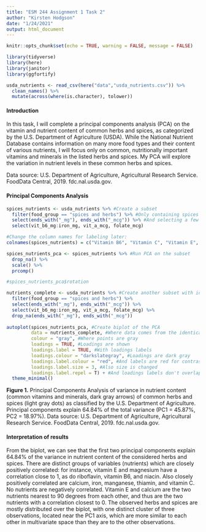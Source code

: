 ```yaml
---
title: "ESM 244 Assignment 1 Task 2"
author: "Kirsten Hodgson"
date: "1/24/2021"
output: html_document
---
```


```r
knitr::opts_chunk$set(echo = TRUE, warning = FALSE, message = FALSE)

library(tidyverse)
library(here)
library(janitor)
library(ggfortify)
```

```r
usda_nutrients <- read_csv(here("data","usda_nutrients.csv")) %>% 
  clean_names() %>% 
  mutate(across(where(is.character), tolower))
```

#### Introduction

In this task, I will complete a principal components analysis (PCA) on the vitamin and nutrient content of common herbs and spices, as categorized by the U.S. Department of Agriculture (USDA). While the National Nutrient Database contains information on many more food types and their content of various nutrients, I will focus only on common, nutritionally important vitamins and minerals in the listed herbs and spices. My PCA will explore the variation in nutrient levels in these common herbs and spices.

Data source: U.S. Department of Agriculture, Agricultural Research Service. FoodData Central, 2019. fdc.nal.usda.gov.

#### Principal Components Analysis

```r
spices_nutrients <- usda_nutrients %>% #Create a subset
  filter(food_group == "spices and herbs") %>% #Only containing spices and herbs
  select(ends_with("_mg"), ends_with("_mcg")) %>% #And selecting a few vitamins and nutrients of interest
  select(vit_b6_mg:iron_mg, vit_a_mcg, folate_mcg)

#Change the column names for labeling later:
colnames(spices_nutrients) = c("Vitamin B6", "Vitamin C", "Vitamin E", "Niacin", "Riboflavin", "Thiamin", "Calcium", "Iron", "Magnesium", "Manganese", "Phosphorus", "Zinc", "Vitamin A", "Folate", "Copper", "Selenium")

spices_nutrients_pca <- spices_nutrients %>% #Run PCA on the subset
  drop_na() %>% 
  scale() %>% 
  prcomp()

#spices_nutrients_pca$rotation

nutrients_complete <- usda_nutrients %>% #Create another subset with identical data
  filter(food_group == "spices and herbs") %>% 
  select(ends_with("_mg"), ends_with("_mcg")) %>% 
  select(vit_b6_mg:iron_mg, vit_a_mcg, folate_mcg) %>% 
  drop_na(ends_with("_mg"), ends_with("_mcg"))
  
autoplot(spices_nutrients_pca, #Create biplot of the PCA
         data = nutrients_complete, #Where data comes from the identical subset
         colour = "gray", #Where points are gray
         loadings = TRUE, #Loadings are shown
         loadings.label = TRUE, #With loadings labels
         loadings.colour = "darkslategray", #Loadings are dark gray
         loadings.label.colour = "red", #And labels are red for contrast
         loadings.label.size = 3, #Also size is changed
         loadings.label.repel = T) + #And loadings labels don't overlap each other
  theme_minimal()
```

**Figure 1.** Principal Components Analysis of variance in nutrient content (common vitamins and minerals, dark gray arrows) of common herbs and spices (light gray dots) as classified by the U.S. Department of Agriculture. Principal components explain 64.84% of the total variance (PC1 = 45.87%, PC2 = 18.97%). Data source: U.S. Department of Agriculture, Agricultural Research Service. FoodData Central, 2019. fdc.nal.usda.gov.

#### Interpretation of results

From the biplot, we can see that the first two principal components explain 64.84% of the variance in nutrient content of the considered herbs and spices. There are distinct groups of variables (nutrients)  which are closely positively correlated: for instance, vitamin E and magnesium have a correlation close to 1, as do riboflavin, vitamin B6, and niacin. Also closely positively correlated are calcium, iron, manganese, thiamin, and vitamin C. No nutrients are negatively correlated. Vitamin E and calcium are the two nutrients nearest to 90 degrees from each other, and thus are the two nutrients with a correlation closest to 0. The observed herbs and spices are mostly distributed over the biplot, with one distinct cluster of three observations, located near the PC1 axis, which are more similar to each other in multivariate space than they are to the other observations.
